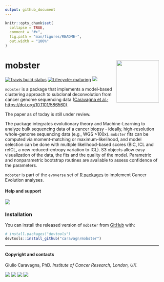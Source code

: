 ```yaml
---
output: github_document
---
```


```r
knitr::opts_chunk$set(
  collapse = TRUE,
  comment = "#>",
  fig.path = "man/figures/README-",
  out.width = "100%"
)
```

# mobster <a href='https://caravagn.github.io/mobster'><img src='man/figures/logo.png' align="right" height="139" /></a>

<!-- badges: start -->
[![Travis build status](https://travis-ci.org/caravagn/mobster.svg?branch=master)](https://travis-ci.org/caravagn/mobster)
[![Lifecycle: maturing](https://img.shields.io/badge/lifecycle-maturing-blue.svg)](https://www.tidyverse.org/lifecycle/#maturing)
[![](https://img.shields.io/badge/Part%20of-evoverse-blue.svg)](https://caravagn.github.io/evoverse)
<!-- badges: end -->

`mobster` is a package that implements a model-based clustering approach to subclonal deconvolution from cancer genome sequencing data ([Caravagna et al.; https://doi.org/10.1101/586560](https://www.biorxiv.org/content/10.1101/586560v1)).

The paper as of today is still under review.

The package integrates evolutionary theory and Machine-Learning to analyze bulk sequencing data of a cancer biopsy - ideally, high-resolution whole-genome sequencing data (e.g., WGS >100x). `mobster` fits can be computed via moment-matching or maximum-likelihood, and model selection can be done with multiple likelihood-based scores (BIC, ICL and reICL, a new reduced-entropy variation to ICL). S3 objects allow easy visualization of the data, the fits and the quality of the model. Parametric and nonparametric bootstrap routines are available to assess confidence of the parameters.

`mobster` is part of the `evoverse` set of [R packages](https://caravagn.github.io/evoverse) to implement Cancer Evolution analyses.



#### Help and support

[![](https://img.shields.io/badge/GitHub%20Pages-https://caravagn.github.io/mobster/-steelblue.svg)](https://caravagn.github.io/mobster)

### Installation

You can install the released version of `mobster` from
[GitHub](https://github.com/) with:

``` r
# install.packages("devtools")
devtools::install_github("caravagn/mobster")
```

-----

#### Copyright and contacts

Giulio Caravagna, PhD. _Institute of Cancer Research, London, UK_.

[![](https://img.shields.io/badge/Email-gcaravagn@gmail.com-informational.svg?style=social)](mailto:gcaravagn@gmail.com)
[![](https://img.shields.io/badge/caravagn-informational.svg?style=social&logo=GitHub)](https://github.com/caravagn)
[![](https://img.shields.io/badge/@gcaravagna-informational.svg?style=social&logo=Twitter)](https://twitter.com/gcaravagna)
[![](https://img.shields.io/badge/Homepage-informational.svg?style=social&logo=Google)](https://sites.google.com/site/giuliocaravagna/)

